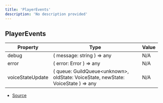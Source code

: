```yaml
---
title: 'PlayerEvents'
description: 'No description provided'
---
```


## PlayerEvents

| Property         | Type                                                                               | Value |
| ---------------- | ---------------------------------------------------------------------------------- | ----- |
| debug            | ( message: string ) => any                                                         | N/A   |
| error            | ( error: Error ) => any                                                            | N/A   |
| voiceStateUpdate | ( queue: GuildQueue\<unknown>, oldState: VoiceState, newState: VoiceState ) => any | N/A   |

- [Source](https://github.com/androz2091/discord-player/blob/ce04b3f4c6671029ce4d4aa9090e56ac7e7f5666/packages/discord-player/src/types/types.ts#L238)
